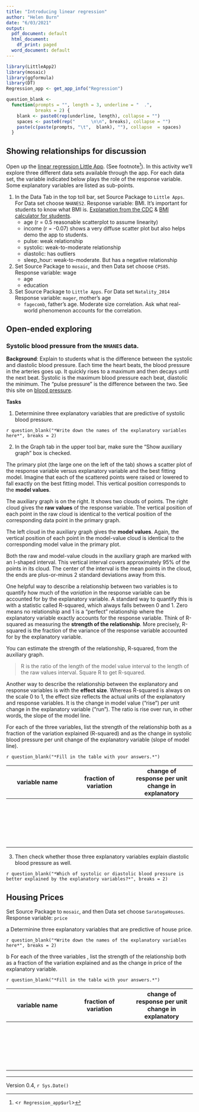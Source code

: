 ```yaml
---
title: "Introducing linear regression"
author: "Helen Burn"
date: "6/03/2021"
output:
  pdf_document: default
  html_document:
    df_print: paged
  word_document: default
---
```


```r
library(LittleApp2)
library(mosaic)
library(ggformula)
library(DT)
Regression_app <- get_app_info("Regression")

question_blank <-
  function(prompts = "", length = 3, underline = "  .",
           breaks = 2) {
    blank <- paste0(rep(underline, length), collapse = "")
    spaces <- paste0(rep("      \n\n", breaks), collapse = "")
    paste(c(paste(prompts, "\t",  blank), ""), collapse  = spaces)
  }
```


## Showing relationships for discussion

Open up the [linear regression Little App](`r Regression_app$url`). (See footnote^[<`r Regression_app$url`>]). In this activity we'll explore three different data sets available through the app. For each data set, the variable indicated below plays the role of the response variable. Some explanatory variables are listed as sub-points.

1. In the Data Tab in the top toll bar, set Source Package to `Little Apps`. For Data set choose `NHANES2`. Response variable: BMI. It’s important for students to know what BMI is. [Explanation from the CDC](https://www.cdc.gov/healthyweight/assessing/bmi/) & [BMI calculator for students](https://www.nhlbi.nih.gov/health/educational/lose_wt/BMI/bmicalc.htm).
     - age (r = 0.5 reasonable scatterplot to assume linearity)
     - income (r = -0.07) shows a very diffuse scatter plot but also helps demo the app to students.
     - pulse: weak relationship
     - systolic: weak-to-moderate relationship
     - diastolic: has outliers
     - sleep_hour: weak-to-moderate. But has a negative relationship
2. Set Source Package to `mosaic`, and then Data set choose `CPS85`. Response variable: wage 
    - age
    - education
3. Set Source Package to `Little Apps`. For Data set `Natality_2014` Response variable: `mager`,  mother's age
    - `fagecomb`, father’s age. Moderate size correlation. Ask what real-world phenomenon accounts for the correlation.

## Open-ended exploring

### Systolic blood pressure from the `NHANES` data.

**Background**: Explain to students what is the difference between the systolic and diastolic blood pressure. Each time the heart beats, the blood pressure in the arteries goes up. It quickly rises to a maximum and then decays until the next beat. Systolic is the maximum blood pressure each beat, diastolic the minimum. The “pulse pressure” is the difference between the two. See this site on [blood pressure](https://www.mayoclinic.org/diseases-conditions/high-blood-pressure/expert-answers/pulse-pressure/faq-20058189).

**Tasks**

1. Determinine three explanatory variables that are predictive of systolic blood pressure.

`r question_blank("*Write down the names of the explanatory variables here*", breaks = 2)`

2. In the Graph tab in the upper tool bar, make sure the "Show auxiliary graph" box is checked. 

The primary plot (the large one on the left of the tab) shows a scatter plot of the response variable versus explanatory variable and the best fitting model. Imagine that each of the scattered points were raised or lowered to fall exactly on the best fitting model. This vertical position corresponds to the **model values**.

The auxiliary graph is on the right. It shows two clouds of points. The right cloud gives the **raw values** of the response variable. The vertical position of each point in the raw cloud is identical to the vertical position of the corresponding data point in the primary graph. 

The left cloud in the auxiliary graph gives the **model values**. Again, the vertical position of each point in the model-value cloud is identical to the corresponding model value in the primary plot. 

Both the raw and model-value clouds in the auxiliary graph are marked with an I-shaped interval. This vertical interval covers approximately 95% of the points in its cloud. The center of the interval is the mean points in the cloud, the ends are plus-or-minus 2 standard deviations away from this. 

One helpful way to describe a relationship between two variables is to quantify how much of the *variation* in the response variable can be accounted for by the explanatory variable. A standard way to quantify this is with a statistic called R-squared, which always falls between 0 and 1.  Zero means no relationship and 1 is a "perfect" relationship where the explanatory variable exactly accounts for the response variable. Think of R-squared as measuring the **strength of the relationship**. More precisely, R-squared is the fraction of the variance of the response variable accounted for by the explanatory variable.

You can estimate the strength of the relationship, R-squared, from the auxiliary graph.

> R is the ratio of the length of the model value interval to the length of the raw values interval. Square R to get R-squared.

Another way to describe the relationship between the explanatory and response variables is with the **effect size**. Whereas R-squared is always on the scale 0 to 1, the effect size reflects the actual units of the explanatory and response variables. It is the change in model value ("rise") per unit change in the explanatory variable ("run"). The ratio is rise over run, in other words, the slope of the model line.  

For each of the three variables, list the strength of the relationship both as a fraction of the variation explained (R-squared) and as the change in systolic blood pressure per unit change of the explanatory variable (slope of model line). 

`r question_blank("*Fill in the table with your answers.*")`
     
variable name |  fraction of variation | change of response per unit change in explanatory
--------------|--------------|--------------|
     |      |     
     |      |     
     |      |     
     |      |     
     |      |      
     

3. Then check whether those three explanatory variables explain diastolic blood pressure as well. 

`r question_blank("*Which of systolic or diastolic blood pressure is better explained by the explanatory variables?*", breaks = 2)`

## Housing Prices

Set Source Package to `mosaic`, and then Data set choose `SaratogaHouses`. Response variable: `price` 

a Determinine three explanatory variables that are predictive of house price.

`r question_blank("*Write down the names of the explanatory variables here*", breaks = 2)`

b For each of the three variables , list the strength of the relationship both as a fraction of the variation explained and as the change in price of the explanatory variable.

`r question_blank("*Fill in the table with your answers.*")`
     
variable name |  fraction of variation | change of response per unit change in explanatory
--------------|--------------|--------------|
     |      |     
     |      |     
     |      |     
     |      |     
     |      |      
     
----------------------

Version 0.4, `r Sys.Date()`
